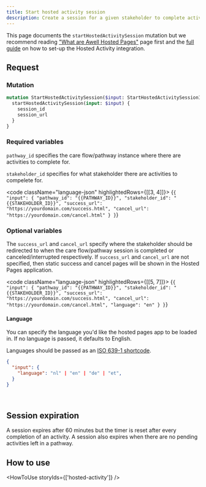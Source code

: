 ```yaml
---
title: Start hosted activity session
description: Create a session for a given stakeholder to complete activities via the Awell Hosted Activity page
---
```


This page documents the `startHostedActivitySession` mutation but we recommend reading ["What are Awell Hosted Pages"](/awell-orchestration/docs/activities/awell-hosted-pages/what-are-awell-hosted-pages) page first and the [full guide](/awell-orchestration/docs/activities/awell-hosted-pages/hosted-activity-guide) on how to set-up the Hosted Activity integration.

## Request

### Mutation

```graphql
mutation StartHostedActivitySession($input: StartHostedActivitySessionInput!) {
  startHostedActivitySession(input: $input) {
    session_id
    session_url
  }
}
```

### Required variables

`pathway_id` specifies the care flow/pathway instance where there are activities to complete for.

`stakeholder_id` specifies for what stakeholder there are activities to compelete for.

<code className="language-json" highlightedRows={[[3, 4]]}>
  {`
{
  "input": {
    "pathway_id": "{{PATHWAY_ID}}",
    "stakeholder_id": "{{STAKEHOLDER_ID}}",
    "success_url": "https://yourdomain.com/success.html",
    "cancel_url": "https://yourdomain.com/cancel.html"
  }
}
`}
</code>

### Optional variables

The `success_url` and `cancel_url` specify where the stakeholder should be redirected to when the care flow/pathway session is completed or canceled/interrupted respectively. If `success_url` and `cancel_url` are not specified, then static success and cancel pages will be shown in the Hosted Pages application.

<code className="language-json" highlightedRows={[[5, 7]]}>
  {`
{
  "input": {
    "pathway_id": "{{PATHWAY_ID}}",
    "stakeholder_id": "{{STAKEHOLDER_ID}}",
    "success_url": "https://yourdomain.com/success.html",
    "cancel_url": "https://yourdomain.com/cancel.html",
    "language": "en"
  }
}
`}
</code>
<br />

#### Language

You can specify the language you'd like the hosted pages app to be loaded in. If no language is passed, it defaults to English.

Languages should be passed as an [ISO 639-1 shortcode](https://en.wikipedia.org/wiki/List_of_ISO_639-1_codes).

```json
{
  "input": {
    "language": "nl" | "en" | "de" | "et",
  }
}
```

<br />

## Session expiration

A session expires after 60 minutes but the timer is reset after every completion of an activity. A session also expires when there are no pending activities left in a pathway.

## How to use

<HowToUse storyIds={['hosted-activity']} />
